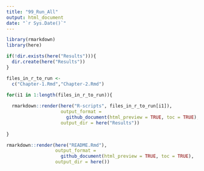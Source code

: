 ```yaml
---
title: "99_Run_All"
output: html_document
date: "`r Sys.Date()`"
---
```




```r
library(rmarkdown)
library(here)

if(!dir.exists(here("Results"))){
  dir.create(here("Results"))
}

files_in_r_to_run <- 
  c("Chapter-1.Rmd","Chapter-2.Rmd")

for(i1 in 1:length(files_in_r_to_run)){
  
  rmarkdown::render(here("R-scripts", files_in_r_to_run[i1]),
                    output_format = 
                      github_document(html_preview = TRUE, toc = TRUE),
                    output_dir = here("Results"))
  
}

rmarkdown::render(here("README.Rmd"),
                  output_format = 
                    github_document(html_preview = TRUE, toc = TRUE),
                  output_dir = here())

```
